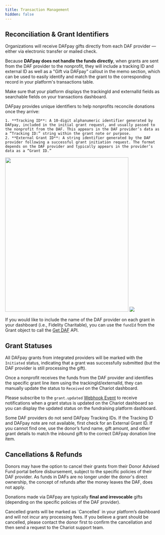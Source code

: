 ```yaml
---
title: Transaction Management
hidden: false
---
```


## Reconciliation & Grant Identifiers
Organizations will receive DAFpay gifts directly from each DAF provider — either via electronic transfer or mailed check.

Because **DAFpay does not handle the funds directly**, when grants are sent from the DAF provider to the nonprofit, they will include a tracking ID and external ID as well as a "Gift via DAFpay" callout in the memo section, which can be used to easily identify and match the grant to the corresponding record in your platform's transactions table.

<Warning title="Grant Identifiers">
Make sure that your platform displays the trackingId and externalId fields as searchable fields on your transactions dashboard.
</Warning>

DAFpay provides unique identifiers to help nonprofits reconcile donations once they arrive:

    1. **Tracking ID**: A 10-digit alphanumeric identifier generated by DAFpay, included in the initial grant request, and usually passed to the nonprofit from the DAF. This appears in the DAF provider’s data as a “Tracking ID:” string within the grant note or purpose.
    2. **External Grant ID**: A string identifier generated by the DAF provider following a successful grant initiation request. The format depends on the DAF provider and typically appears in the provider’s data as a “Grant ID.”


<Frame caption="Example of how nonprofits will receive check grants initiated via DAFpay. Note that the funds are sent directly to the nonprofit from the DAF provider, not DAFpay.">
    <img src='../../images/SchwabGrantLetter.png' width="400" height="500"/>
</Frame>

<Frame caption="Example of how nonprofits will receive Fidelity grants initiated via DAFpay. Note that the funds are sent directly to the nonprofit from the DAF provider, not DAFpay.">
    <img src='../../images/fidelity.png' />
</Frame>


If you would like to include the name of the DAF provider on each grant in your dashboard (i.e., Fidelity Charitable),
you can use the `fundId` from the Grant object to call the [Get DAF](/api/donor-advised-funds/get) API.


## Grant Statuses

All DAFpay grants from integrated providers will be marked with the `Initiated` status,
indicating that a grant was successfully submitted (but the DAF provider is still processing the gift).

Once a nonprofit receives the funds from the DAF provider and identifies the specific grant line item using the trackingId/externalId, they can manually update the status  to `Received` on the Chariot dashboard.

Please subscribe to the `grant.updated` [Webhook Event](https://docs.givechariot.com/api/webhooks) to receive notifications when a grant status is updated on the Chariot dashboard so you can display the updated status on the fundraising platform dashboard.

<Warning title="Production Key Requirements">
Some DAF providers do not send DAFpay Tracking IDs. If the Tracking ID and DAFpay note are not available, first check for an External Grant ID. If you cannot find one, use the donor’s fund name, gift amount, and other grant details to match the inbound gift to the correct DAFpay donation line item.
</Warning title>

## Cancellations & Refunds

Donors may have the option to cancel their grants from their Donor Advised Fund portal before disbursement, subject to the specific policies of their DAF provider.
As funds in DAFs are no longer under the donor's direct ownership, the concept of refunds after the money leaves the DAF, does not apply.

Donations made via DAFpay are typically **final and irrevocable** gifts (depending on the specific policies of the DAF provider).

<Info title="Cancellation Procedures">
    Cancelled grants will be marked as `Cancelled` in your platform’s dashboard and will not incur any processing fees.
    If you believe a grant should be cancelled, please contact the donor first to confirm the cancellation and then send a request to the Chariot support team.
</Info>